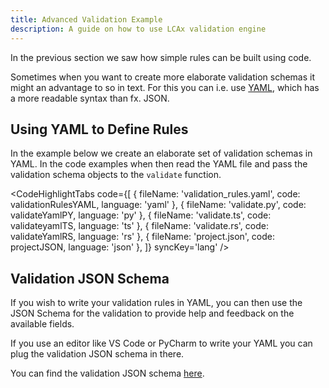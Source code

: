 ```yaml
---
title: Advanced Validation Example
description: A guide on how to use LCAx validation engine
---
```



In the previous section we saw how simple rules can be built using code.

Sometimes when you want to create more elaborate validation schemas it might an advantage to so in text.
For this you can i.e. use [YAML](https://en.wikipedia.org/wiki/YAML), which has a more readable syntax than fx. JSON.

## Using YAML to Define Rules

In the example below we create an elaborate set of validation schemas in YAML.
In the code examples when then read the YAML file and pass the validation schema objects to the `validate` function.

<CodeHighlightTabs
  code={[
    { fileName: 'validation_rules.yaml', code: validationRulesYAML, language: 'yaml' },
    { fileName: 'validate.py', code: validateYamlPY, language: 'py' },
    { fileName: 'validate.ts', code: validateyamlTS, language: 'ts' },
    { fileName: 'validate.rs', code: validateYamlRS, language: 'rs' },
    { fileName: 'project.json', code: projectJSON, language: 'json' },
  ]}
  syncKey='lang'
/>

## Validation JSON Schema

If you wish to write your validation rules in YAML, you can then use the JSON Schema
for the validation to provide help and feedback on the available fields.

If you use an editor like VS Code or PyCharm to write your YAML you can plug the validation JSON schema in there.

You can find the validation JSON schema [here](/reference/schemas/validation).
